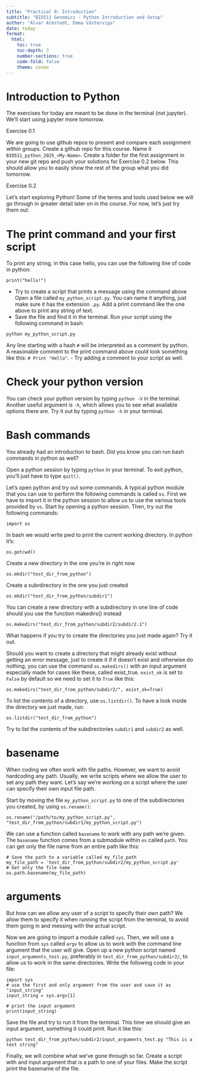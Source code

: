 ```yaml
---
title: "Practical 0: Introduction"
subtitle: "BIO511 Genomics - Python Introduction and Setup"
author: "Alvar Almstedt, Emma Västerviga"
date: today
format: 
  html:
    toc: true
    toc-depth: 3
    number-sections: true
    code-fold: false
    theme: cosmo
---
```


# Introduction to Python
The exercises for today are meant to be done in the terminal (not jupyter). We'll start using jupyter more tomorrow.

Exercise 0.1

We are going to use github repos to present and compare each assignment within groups.
Create a github repo for this course. Name it `BIO511_python_2025_<My-Name>`. Create a folder for the first assignment in your new git repo and push your solutions for Exercise 0.2 below. This should allow you to easily show the rest of the group what you did tomorrow.

Exercise 0.2

Let’s start exploring Python! Some of the terms and tools used below we will go through in greater detail later on in the course. For now, let’s just try them out. 

# The print command and your first script

To print any string, in this case hello, you can use the following line of code in python:
```
print("hello!")
```
- Try to create a script that prints a message using the command above
Open a file called `my_python_script.py`. You can name it anything, just make sure it has the extension `.py`. Add a print command like the one above to print any string of text.
- Save the file and find it in the terminal.
Run your script using the following command in bash: 
```
python my_python_script.py
```
Any line starting with a hash `#` will be interpreted as a comment by python. A reasonable comment to the print command above could look something like this: `# Print "Hello"`. 
- Try adding a comment to your script as well.

# Check your python version

You can check your python version by typing `python -V` in the terminal. Another useful argument is `-h`, which allows you to see what available options there are. Try it out by typing `python -h` in your terminal. 

# Bash commands

You already had an introduction to bash. Did you know you can run bash commands in python as well? 

Open a python session by typing `python` in your terminal. To exit python, you’ll just have to type `quit()`. 

Let’s open python and try out some commands. A typical python module that you can use to perform the following commands is called `os`. First we have to import it in the python session to allow us to use the various tools provided by `os`. Start by opening a python session. Then, try out the following commands:
```
import os
```
In bash we would write pwd to print the current working directory. In python it's:
```
os.getcwd()
```
Create a new directory in the one you're in right now
```
os.mkdir("test_dir_from_python")
```
Create a subrdirectory in the one you just created
```
os.mkdir("test_dir_from_python/subdir1")
```
You can create a new directory with a subdirectory in one line of code should you use the function makedirs() instead
```
os.makedirs("test_dir_from_python/subdir2/subdir2.1")
```
What happens if you try to create the directories you just made again? Try it out.


Should you want to create a directory that might already exist without getting an error message, just to create it if it doesn't exist and otherwise do nothing, you can use the command `os.makedirs()` with an input argument especially made for cases like these, called exist_true. `exist_ok` is set to `False` by default so we need to set it to `True` like this:
```
os.makedirs("test_dir_from_python/subdir2/", exist_ok=True)
```
To list the contents of a directory, use `os.listdir()`. To have a look inside the directory we just made, run:
```
os.listdir("test_dir_from_python")
```
Try to list the contents of the subdirectories `subdir1` and `subdir2` as well.

# basename

When coding we often work with file paths. However, we want to avoid hardcoding any path. Usually, we write scripts where we allow the user to set any path they want. Let’s say we’re working on a script where the user can specify their own input file path.

Start by moving the file `my_python_script.py` to one of the subdirectories you created, by using `os.rename()`:
```
os.rename("/path/to/my_python_script.py", "test_dir_from_python/subdir1/my_python_script.py")
```
We can use a function called `basename` to work with any path we’re given. The `basename` function comes from a submodule within `os` called `path`. You can get only the file name from an entire path like this:
```
# Save the path to a variable called my_file_path
my_file_path = 'test_dir_from_python/subdir2/my_python_script.py'
# Get only the file name
os.path.basename(my_file_path)
````

# arguments

But how can we allow any user of a script to specify their own path? We allow them to specify it when running the script from the terminal, to avoid them going in and messing with the actual script.

Now we are going to import a module called `sys`. Then, we will use a function from `sys` called `argv` to allow us to work with the command line argument that the user will give. Open up a new python script named `input_arguments_test.py`, preferably in `test_dir_from_python/subdir2/`, to allow us to work in the same directories. Write the following code in your file:
```
import sys
# use the first and only argument from the user and save it as "input_string"
input_string = sys.argv[1]

# print the input argument
print(input_string)
```
Save the file and try to run it from the terminal. This time we should give an input argument, something it could print. Run it like this:
```
python test_dir_from_python/subdir2/input_arguments_test.py "This is a test string"
```
Finally, we will combine what we’ve gone through so far. Create a script with and input argument that is a path to one of your files. Make the script print the basename of the file.


